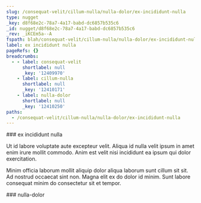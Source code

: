 ```yaml
---
slug: /consequat-velit/cillum-nulla/nulla-dolor/ex-incididunt-nulla
type: nugget
_key: d8f68e2c-78a7-4a17-babd-dc6857b535c6
_id: nugget/d8f68e2c-78a7-4a17-babd-dc6857b535c6
_rev: _iKCEm5a--A
fspath: blah/consequat-velit/cillum-nulla/nulla-dolor/ex-incididunt-nulla.md
label: ex incididunt nulla
pageRefs: {}
breadcrumbs:
  - - label: consequat-velit
      shortlabel: null
      _key: '12409970'
    - label: cillum-nulla
      shortlabel: null
      _key: '12410171'
    - label: nulla-dolor
      shortlabel: null
      _key: '12410250'
paths:
  - /consequat-velit/cillum-nulla/nulla-dolor/ex-incididunt-nulla
---
```


<NuggetArea>
<Nugget slug="/consequat-velit/cillum-nulla/nulla-dolor/ex-incididunt-nulla" type="nugget" _key="d8f68e2c-78a7-4a17-babd-dc6857b535c6" _id="nugget/d8f68e2c-78a7-4a17-babd-dc6857b535c6" _rev="_iKCEm5a--A" fspath="blah/consequat-velit/cillum-nulla/nulla-dolor/ex-incididunt-nulla.md" label="ex incididunt nulla" paths="/consequat-velit/cillum-nulla/nulla-dolor/ex-incididunt-nulla">
<NuggetBody>
### ex incididunt nulla

Ut id labore voluptate aute excepteur velit. Aliqua id nulla velit ipsum in amet enim irure mollit commodo. Anim est velit nisi incididunt ea ipsum qui dolor exercitation.

Minim officia laborum mollit aliquip dolor aliqua laborum sunt cillum sit sit. Ad nostrud occaecat sint non. Magna elit ex do dolor id minim. Sunt labore consequat minim do consectetur sit et tempor.

</NuggetBody>
<Breadcrumbs>
<Crumbs>
<Crumb _key="12409970" label="consequat-velit" /><Crumb _key="12410171" label="cillum-nulla" /><Crumb _key="12410250" label="nulla-dolor" />
</Crumbs>
</Breadcrumbs>
</Nugget>

<NuggetsInbound>
</NuggetsInbound>
<NuggetsOutbound>
</NuggetsOutbound>
</NuggetArea>
<PassagesInbound>
<Passage direction="inbound" type="passage" _key="12410250" _id="passage/12410250" _rev="_iKCEm5a---" label="nulla-dolor" passage="nulla-dolor" fspath="blah/consequat-velit/cillum-nulla/nulla-dolor" paths="/consequat-velit/cillum-nulla/nulla-dolor" slug="/consequat-velit/cillum-nulla/nulla-dolor">
<NuggetBody>
### nulla-dolor

</NuggetBody>
<Breadcrumbs>
<Crumbs>
<Crumb _key="12409970" label="consequat-velit" /><Crumb _key="12410171" label="cillum-nulla" />
</Crumbs>
</Breadcrumbs>
</Passage>

</PassagesInbound>
<PassagesOutbound>
</PassagesOutbound>